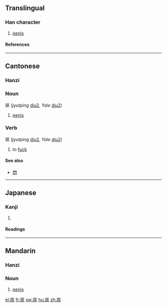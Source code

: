 ==Translingual==

===Han character===
{{Han char|rn=44|rad=尸|as=06|sn=9|four=7722<sub>7</sub>|canj=尸口中月 (SRLB)}}

# [[penis]]

====References====
{{Han ref|kx=0301.210|dkj=07685|dj=0598.120|hdz=20972.020|uh=5C4C|ud=23628|bh=CE78|bd=52856}}

----

==Cantonese==

===Hanzi===
{{yue-hanzi|jyut=[[diu2]]|y=[[diu2]]}}

===Noun===
屌 (''jyutping'' [[diu2]], ''Yale'' [[diu2]])

# {{vulgar|lang=yue}} [[penis]]

===Verb===
屌 (''jyutping'' [[diu2]], ''Yale'' [[diu2]])

# {{vulgar|lang=yue}} to [[fuck]]

====See also====
*[[𨳒]]

----

==Japanese==

===Kanji===
{{ja-kanji|grade=9|rs=尸06}}

# {{defn|Japanese}}

====Readings====
{{ja-readings|on=[[ちょう]] (chō)|kun=}}

----

==Mandarin==

===Hanzi===
{{cmn-hanzi|pin=[[diǎo]] ([[diao3]])|wg=tiao<sup>3</sup>}}

===Noun===
{{cmn-noun|ts|pin=diǎo|pint=diao3|rs=尸06}}

# {{vulgar|lang=cmn}} [[penis]]

[[el:屌]]
[[fr:屌]]
[[sw:屌]]
[[hu:屌]]
[[zh:屌]]